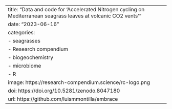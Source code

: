 ---
title: "Data and code for 'Accelerated Nitrogen cycling on Mediterranean seagrass leaves at volcanic CO2 vents'"
date: "2023-06-16"
categories:
  - seagrasses
  - Research compendium
  - biogeochemistry
  - microbiome
  - R
image: https://research-compendium.science/rc-logo.png
doi: https://doi.org/10.5281/zenodo.8047180
url: https://github.com/luismmontilla/embrace
---